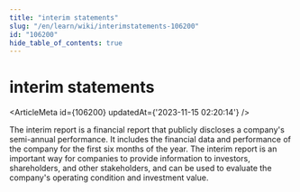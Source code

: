 ```yaml
---
title: "interim statements"
slug: "/en/learn/wiki/interimstatements-106200"
id: "106200"
hide_table_of_contents: true
---
```



# interim statements

<ArticleMeta id={106200} updatedAt={'2023-11-15 02:20:14'} />
<div className='border-solid border-b border-t-0 my-4 border-[var(--ifm-color-gray-300)]' />

The interim report is a financial report that publicly discloses a company's semi-annual performance. It includes the financial data and performance of the company for the first six months of the year. The interim report is an important way for companies to provide information to investors, shareholders, and other stakeholders, and can be used to evaluate the company's operating condition and investment value.
